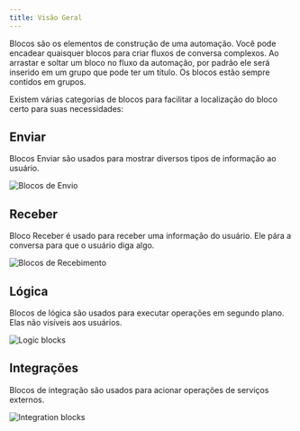```yaml
---
title: Visão Geral
---
```


Blocos são os elementos de construção de uma automação. Você pode encadear quaisquer blocos para criar fluxos de conversa complexos. Ao arrastar e soltar um bloco no fluxo da automação, por padrão ele será inserido em um grupo que pode ter um título. Os blocos estão sempre contidos em grupos.

Existem várias categorias de blocos para facilitar a localização do bloco certo para suas necessidades:

## Enviar

Blocos Enviar são usados para mostrar diversos tipos de informação ao usuário.

<Frame style={{ maxWidth: '400px' }}>
  <img src="/images/blocks/outputs.png" alt="Blocos de Envio" />
</Frame>
<br/>

## Receber

Bloco Receber é usado para receber uma informação do usuário. Ele pára a conversa para que o usuário diga algo.

<Frame style={{ maxWidth: '400px' }}>
  <img src="/images/blocks/inputs.png" alt="Blocos de Recebimento" />
</Frame>
<br/>

## Lógica

Blocos de lógica são usados para executar operações em segundo plano. Elas não visíveis aos usuários.

<Frame style={{ maxWidth: '400px' }}>
  <img src="/images/blocks/logic.png" alt="Logic blocks" />
</Frame>
<br/>

## Integrações

Blocos de integração são usados para acionar operações de serviços externos.

<Frame style={{ maxWidth: '400px' }}>
  <img src="/images/blocks/integrations.png" alt="Integration blocks" />
</Frame>
<br/><br/><br/><br/>